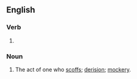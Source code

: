 ==English==

===Verb===
{{head|en|verb form}}

# {{present participle of|en|scoff|nocat=1}}

===Noun===
{{en-noun}}

# The act of one who [[scoff]]s; [[derision]]; [[mockery]].